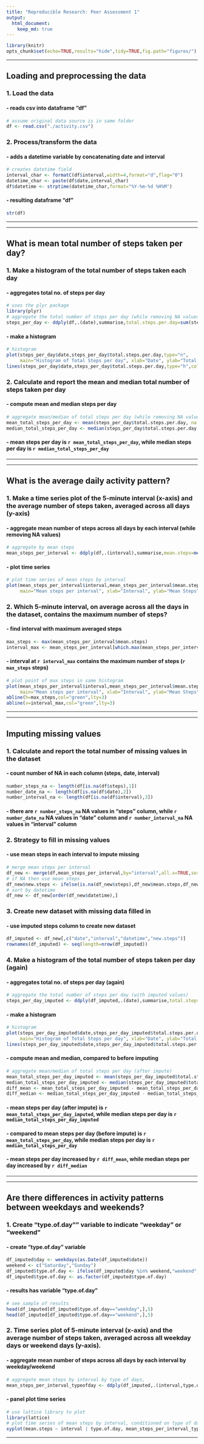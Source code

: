 ```yaml
---
title: "Reproducible Research: Peer Assessment 1"
output: 
  html_document:
    keep_md: true
---
```


```r
library(knitr)
opts_chunk$set(echo=TRUE,results="hide",tidy=TRUE,fig.path="figures/")
```

***

## Loading and preprocessing the data
### 1. Load the data
#### - reads csv into dataframe "df"
```r
# assume original data source is in same folder
df <- read.csv("./activity.csv") 
```

### 2. Process/transform the data
#### - adds a datetime variable by concatenating date and interval
```r
# creates datetime field
interval_char <- formatC(df$interval,width=4,format="d",flag="0")
datetime_char <- paste(df$date,interval_char)
df$datetime <- strptime(datetime_char,format="%Y-%m-%d %H%M")
```
#### - resulting dataframe "df"
```r
str(df)
```

***
***

## What is mean total number of steps taken per day?
### 1. Make a histogram of the total number of steps taken each day
#### - aggregates total no. of steps per day
```r
# uses the plyr package
library(plyr)
# aggregate the total number of steps per day (while removing NA values)
steps_per_day <- ddply(df,.(date),summarise,total.steps.per.day=sum(steps,na.rm=TRUE))
```
#### - make a histogram
```r
# histogram
plot(steps_per_day$date,steps_per_day$total.steps.per.day,type="n",
     main="Histogram of Total Steps per day", xlab="Date", ylab="Total Steps per day")
lines(steps_per_day$date,steps_per_day$total.steps.per.day,type="h",col="red",lwd="3")
```

### 2. Calculate and report the mean and median total number of steps taken per day
#### - compute mean and median steps per day
```r
# aggregate mean/median of total steps per day (while removing NA values)
mean_total_steps_per_day <- mean(steps_per_day$total.steps.per.day, na.rm=TRUE)
median_total_steps_per_day <- median(steps_per_day$total.steps.per.day, na.rm=TRUE)
```
#### - mean steps per day is `r mean_total_steps_per_day`, while median steps per day is `r median_total_steps_per_day`

***
***

## What is the average daily activity pattern?
### 1. Make a time series plot of the 5-minute interval (x-axis) and the average number of steps taken, averaged across all days (y-axis)
#### - aggregate mean number of steps across all days by each interval (while removing NA values)
```r
# aggregate by mean steps
mean_steps_per_interval <- ddply(df,.(interval),summarise,mean.steps=mean(steps, na.rm=TRUE))
```
#### - plot time series
```r
# plot time series of mean steps by interval
plot(mean_steps_per_interval$interval,mean_steps_per_interval$mean.steps,type="l",
     main="Mean steps per interval", xlab="Interval", ylab="Mean Steps")
```

### 2. Which 5-minute interval, on average across all the days in the dataset, contains the maximum number of steps?
#### - find interval with maximum averaged steps
```r
max_steps <- max(mean_steps_per_interval$mean.steps)
interval_max <- mean_steps_per_interval[which.max(mean_steps_per_interval$mean.steps),1]
```
#### - interval at `r interval_max` contains the maximum number of steps (`r max_steps` steps)
```r
# plot point of max steps in same histogram
plot(mean_steps_per_interval$interval,mean_steps_per_interval$mean.steps,type="l",
     main="Mean steps per interval", xlab="Interval", ylab="Mean Steps")
abline(h=max_steps,col="green",lty=3)
abline(v=interval_max,col="green",lty=3)
```

***
***

## Imputing missing values
### 1. Calculate and report the total number of missing values in the dataset
#### - count number of NA in each column (steps, date, interval)
```r
number_steps_na <- length(df[is.na(df$steps),1])
number_date_na <- length(df[is.na(df$date),2])
number_interval_na <- length(df[is.na(df$interval),3])
```
#### - there are `r number_steps_na` NA values in "steps" column, while `r number_date_na` NA values in "date" column and `r number_interval_na` NA values in "interval" column

### 2. Strategy to fill in missing values
#### - use mean steps in each interval to impute missing
```r
# merge mean steps per interval
df_new <- merge(df,mean_steps_per_interval,by="interval",all.x=TRUE,sort=FALSE)
# if NA then use mean steps
df_new$new.steps <- ifelse(is.na(df_new$steps),df_new$mean.steps,df_new$steps)
# sort by datetime
df_new <- df_new[order(df_new$datetime),]
```

### 3. Create new dataset with missing data filled in
#### - use imputed steps column to create new dataset
```r
df_imputed <- df_new[,c("date","interval","datetime","new.steps")]
rownames(df_imputed) <- seq(length=nrow(df_imputed))
```

### 4. Make a histogram of the total number of steps taken per day (again)
#### - aggregates total no. of steps per day (again)
```r
# aggregate the total number of steps per day (with imputed values)
steps_per_day_imputed <- ddply(df_imputed,.(date),summarise,total.steps.per.day.imputed=sum(new.steps,na.rm=TRUE))
```
#### - make a histogram
```r
# histogram
plot(steps_per_day_imputed$date,steps_per_day_imputed$total.steps.per.day.imputed,type="n",
     main="Histogram of Total Steps per day", xlab="Date", ylab="Total Steps per day")
lines(steps_per_day_imputed$date,steps_per_day_imputed$total.steps.per.day.imputed,type="h",col="red",lwd="3")
```  

#### - compute mean and median, compared to before imputing
```r
# aggregate mean/median of total steps per day (after impute)
mean_total_steps_per_day_imputed <- mean(steps_per_day_imputed$total.steps.per.day.imputed, na.rm=TRUE)
median_total_steps_per_day_imputed <- median(steps_per_day_imputed$total.steps.per.day.imputed, na.rm=TRUE)
diff_mean <- mean_total_steps_per_day_imputed - mean_total_steps_per_day
diff_median <- median_total_steps_per_day_imputed - median_total_steps_per_day
```
#### - mean steps per day (after impute) is `r mean_total_steps_per_day_imputed`, while median steps per day is `r median_total_steps_per_day_imputed`
#### - compared to mean steps per day (before impute) is `r mean_total_steps_per_day`, while median steps per day is `r median_total_steps_per_day`
#### - mean steps per day increased by `r diff_mean`, while median steps per day increased by `r diff_median`

***
***

## Are there differences in activity patterns between weekdays and weekends?
### 1. Create "type.of.day"" variable to indicate "weekday" or "weekend"
#### - create "type.of.day" variable
``` r
df_imputed$day <- weekdays(as.Date(df_imputed$date))
weekend <- c("Saturday","Sunday")
df_imputed$type.of.day <- ifelse(df_imputed$day %in% weekend,"weekend","weekday")
df_imputed$type.of.day <- as.factor(df_imputed$type.of.day)
```
#### - results has variable "type.of.day"
``` r
# see sample of results
head(df_imputed[df_imputed$type.of.day=="weekday",],5)
head(df_imputed[df_imputed$type.of.day=="weekend",],5)
```


### 2. Time series plot of 5-minute interval (x-axis) and the average number of steps taken, averaged across all weekday days or weekend days (y-axis). 
#### - aggregate mean number of steps across all days by each interval by weekday/weekend
```r
# aggregate mean steps by interval by type of days,
mean_steps_per_interval_typeofday <- ddply(df_imputed,.(interval,type.of.day),summarise,mean.steps=mean(new.steps, na.rm=TRUE))
```
#### - panel plot time series
```r
# use lattice library to plot
library(lattice)
# plot time series of mean steps by interval, conditioned on type of days
xyplot(mean.steps ~ interval | type.of.day, mean_steps_per_interval_typeofday, layout=(c(1,2)), main="Times series of mean steps by interval", xlab="Interval", ylab="Mean Steps", type="l")

```

***